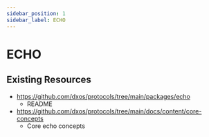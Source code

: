 ```yaml
---
sidebar_position: 1
sidebar_label: ECHO
---
```


# ECHO

## Existing Resources

- https://github.com/dxos/protocols/tree/main/packages/echo
  - README
- https://github.com/dxos/protocols/tree/main/docs/content/core-concepts
  - Core echo concepts

